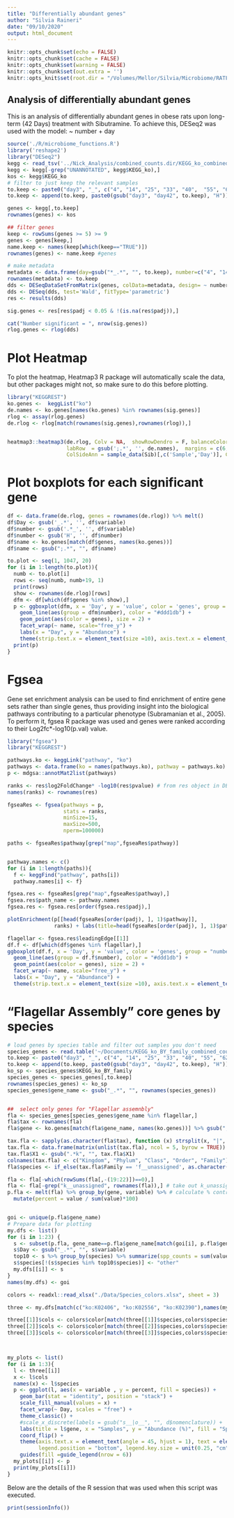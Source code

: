 ```yaml
---
title: "Differentially abundant genes"
author: "Silvia Raineri"
date: "09/10/2020"
output: html_document
---
```

```r
knitr::opts_chunk$set(echo = FALSE)
knitr::opts_chunk$set(cache = FALSE)
knitr::opts_chunk$set(warning = FALSE)
knitr::opts_chunk$set(out.extra = '')
knitr::opts_knit$set(root.dir = "/Volumes/Mellor/Silvia/Microbiome/RATFAT04/")
```

## Analysis of differentially abundant genes
This is an analysis of differentially abundant genes in obese rats upon long-term (42 Days) treatment with Sibutramine. To achieve this, DESeq2 was used with the model: ~ number + day

```r
source('./R/microbiome_functions.R')
library('reshape2')
library("DESeq2")
kegg <- read_tsv('../Nick_Analysis/combined_counts.dir/KEGG_ko_combined_counts.tsv')
kegg <- kegg[-grep("UNANNOTATED", kegg$KEGG_ko),] 
kos <- kegg$KEGG_ko
# filter to just keep the relevant samples
to.keep <- paste0("day3", "_", c("4", "14", "25", "33", "40",  "55", "62", "75", "85"))
to.keep <- append(to.keep, paste0(gsub("day3", "day42", to.keep), "H"))

genes <- kegg[,to.keep]
rownames(genes) <- kos

## filter genes
keep <- rowSums(genes >= 5) >= 9
genes <- genes[keep,]
name.keep <- names(keep[which(keep=="TRUE")])
rownames(genes) <- name.keep #genes

# make metadata
metadata <- data.frame(day=gsub("*_.*", "", to.keep), number=c("4", "14", "25", "33", "40",  "55", "62", "75", "85"))
rownames(metadata) <- to.keep
dds <- DESeqDataSetFromMatrix(genes, colData=metadata, design= ~ number + day)
dds <- DESeq(dds, test='Wald', fitType='parametric')
res <- results(dds)

sig.genes <- res[res$padj < 0.05 & !(is.na(res$padj)),]

cat("Number significant = ", nrow(sig.genes))
rlog.genes <- rlog(dds)
```


# Plot Heatmap 

To plot the heatmap, Heatmap3 R package will automatically scale the data, but other packages might not, so make sure to do this before plotting. 
```r
library("KEGGREST")
ko.genes <-  keggList("ko")
de.names <- ko.genes[names(ko.genes) %in% rownames(sig.genes)]
rlog <- assay(rlog.genes)
de.rlog <- rlog[match(rownames(sig.genes),rownames(rlog)),]


heatmap3::heatmap3(de.rlog, Colv = NA,  showRowDendro = F, balanceColor = T, cexCol = 1.2, cexRow = 1.1,
                   labRow  = gsub(';.*', '', de.names),  margins = c(6,12),
                   ColSideAnn = sample_data(Sib)[,c('Sample','Day')], ColSideColors = c(rep('#02eb6b', 9), rep('#32468d' , 9)), ColSideLabs = 'Day')
```
# Plot boxplots for each significant gene
```r
df <- data.frame(de.rlog, genes = rownames(de.rlog)) %>% melt()
df$Day <- gsub('_.*', '', df$variable)
df$number <- gsub('.*_', '', df$variable)
df$number <- gsub('H', '', df$number)
df$name <- ko.genes[match(df$genes, names(ko.genes))]
df$name <- gsub(";.*", "", df$name)

to.plot <- seq(1, 1047, 20)
for (i in 1:length(to.plot)){
  numb <- to.plot[i]
  rows <- seq(numb, numb+19, 1)
  print(rows)
  show <- rownames(de.rlog)[rows]
  dfm <- df[which(df$genes %in% show),]
  p <- ggboxplot(dfm, x = 'Day', y = 'value', color = 'genes', group = "number") +
    geom_line(aes(group = dfm$number), color = "#ddd1db") +
    geom_point(aes(color = genes), size = 2) +
    facet_wrap(~ name, scale="free_y") +
    labs(x = "Day", y = "Abundance") +
    theme(strip.text.x = element_text(size =10), axis.text.x = element_text(angle = 90, hjust = 1), text = element_text(size = 14), legend.position = "none")
  print(p)
}
```

# Fgsea
Gene set enrichment analysis can be used to find enrichment of entire gene sets rather than single genes, thus providing insight into the biological pathways contributing to a particular phenotype (Subramanian et al., 2005). To perform it, fgsea R package was used and genes were ranked according to their Log2fc*-log10(p.val) value.

```r
library("fgsea")
library("KEGGREST")

pathways.ko <- keggLink("pathway", "ko")
pathways <- data.frame(ko = names(pathways.ko), pathway = pathways.ko)
p <- mdgsa::annotMat2list(pathways)

ranks <- res$log2FoldChange* -log10(res$pvalue) # from res object in DE genes deseq2
names(ranks) <- rownames(res)

fgseaRes <- fgsea(pathways = p, 
                  stats = ranks,
                  minSize=15,
                  maxSize=500,
                  nperm=100000)

paths <- fgseaRes$pathway[grep("map",fgseaRes$pathway)]


pathway.names <- c()
for (i in 1:length(paths)){ 
  f <- keggFind("pathway", paths[i])
  pathway.names[i] <- f}

fgsea.res <- fgseaRes[grep("map",fgseaRes$pathway),]
fgsea.res$path_name <- pathway.names
fgsea.res <- fgsea.res[order(fgsea.res$padj),]

plotEnrichment(p[[head(fgseaRes[order(padj), ], 1)$pathway]],
               ranks) + labs(title=head(fgseaRes[order(padj), ], 1)$pathway)

flagellar <- fgsea.res$leadingEdge[[1]]
df.f <- df[which(df$genes %in% flagellar),]
ggboxplot(df.f, x = 'Day', y = 'value', color = 'genes', group = "number") +
  geom_line(aes(group = df.f$number), color = "#ddd1db") +
  geom_point(aes(color = genes), size = 2) + 
  facet_wrap(~ name, scale="free_y") +
  labs(x = "Day", y = "Abundance") +
  theme(strip.text.x = element_text(size =10), axis.text.x = element_text(angle = 90, hjust = 1), text = element_text(size = 14), legend.position = "none")
```

# "Flagellar Assembly" core genes by species 
```r
# load genes by species table and filter out samples you don't need
species_genes <- read.table('~/Documents/KEGG_ko_BY_family_combined_counts.tsv', header = T)
to.keep <- paste0("day3", "_", c("4", "14", "25", "33", "40", "55", "62", "75", "85"))
to.keep <- append(to.keep, paste0(gsub("day3", "day42", to.keep), "H"))
ko_sp <- species_genes$KEGG_ko_BY_family
species_genes <- species_genes[,to.keep]
rownames(species_genes) <- ko_sp
species_genes$gene_name <- gsub("_.*", "", rownames(species_genes))


##  select only genes for "Flagellar assemnbly"
fla <- species_genes[species_genes$gene_name %in% flagellar,]
fla$tax <- rownames(fla)
fla$gene <- ko.genes[match(fla$gene_name, names(ko.genes))] %>% gsub(";.*", "", .)

tax.fla <- sapply(as.character(fla$tax), function (x) strsplit(x, "|", fixed = T), simplify = T) 
tax.fla <- data.frame(matrix(unlist(tax.fla), ncol = 5, byrow = TRUE))
tax.fla$X1 <- gsub(".*k", "", tax.fla$X1)
colnames(tax.fla) <- c("Kingdom", "Phylum", "Class", "Order", "Family")#, "Genus", "Species")
fla$species <- if_else(tax.fla$Family == 'f__unassigned', as.character(tax.fla$Phylum), as.character(tax.fla$Family))

fla <- fla[-which(rowSums(fla[,-(19:22)])==0),]
fla <- fla[-grep("k__unassigned", rownames(fla)),] # take out k_unassigned
p.fla <- melt(fla) %>% group_by(gene, variable) %>% # calculate % contribution of each species in counts of each gene 
  mutate(percent = value / sum(value)*100)


goi <- unique(p.fla$gene_name)
# Prepare data for plotting
my.dfs <- list()
for (i in 1:23) {
  s <- subset(p.fla, gene_name==p.fla$gene_name[match(goi[i], p.fla$gene_name)])
  s$Day <- gsub("_.*", "", s$variable)
  top10 <- s %>% group_by(species) %>% summarize(spp_counts = sum(value)) %>% arrange(., desc(spp_counts)) %>% top_n(., 10)
  s$species[!(s$species %in% top10$species)] <- "other"
  my.dfs[[i]] <- s
}
names(my.dfs) <- goi

colors <- readxl::read_xlsx("./Data/Species_colors.xlsx", sheet = 3)

three <- my.dfs[match(c("ko:K02406", "ko:K02556", "ko:K02390"),names(my.dfs))]

three[[1]]$cols <- colors$color[match(three[[1]]$species,colors$species)]
three[[2]]$cols <- colors$color[match(three[[2]]$species,colors$species)]
three[[3]]$cols <- colors$color[match(three[[3]]$species,colors$species)]



my_plots <- list()
for (i in 1:3){
  l <- three[[i]]
  x <- l$cols
  names(x) <- l$species
  p <- ggplot(l, aes(x = variable , y = percent, fill = species)) +
    geom_bar(stat = "identity", position = "stack") +
    scale_fill_manual(values = x) + 
    facet_wrap(~ Day, scales = "free") +
    theme_classic() +
    #scale_x_discrete(labels = gsub("s__|o__", "", d$nomenclature)) +
    labs(title = l$gene, x = "Samples", y = "Abundance (%)", fill = "Species") +
    coord_flip() +
    theme(axis.text.x = element_text(angle = 45, hjust = 1), text = element_text(size = 14),
          legend.position = "bottom", legend.key.size = unit(0.25, "cm"), legend.margin = margin(0, 50, 0, 10)) +
    guides(fill =guide_legend(nrow = 6))
  my_plots[[i]] <- p
  print(my_plots[[i]])
}
```

Below are the details of the R session that was used when this script was executed.

```r
print(sessionInfo())
```
